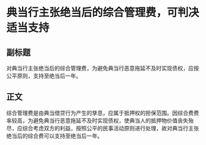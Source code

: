 # 典当行主张绝当后的综合管理费，可判决适当支持
## 副标题
对典当行主张绝当后的综合管理费，为避免典当行恶意拖延不及时实现债权，应按公平原则，支持至绝当后一年。
## 正文
综合管理费是由典当借贷行为产生的孳息，应属于抵押权的担保范围。因综合费费率较高，为避免典当行恶意拖延不及时实现债权，使典当人的抵押物价值丧失殆尽，应综合考虑双方的利益，按照公平的民事活动原则进行处理，故对典当行主张绝当后的综合费可以支持至绝当后一年。